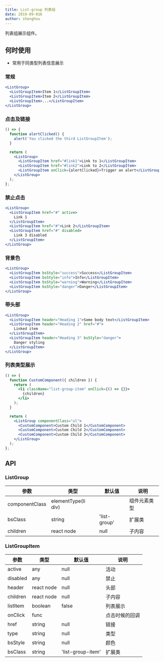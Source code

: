 ```yaml
---
title: List-group 列表组
date: 2019-09-016
author: shenghou
---
```


列表组展示组件。

## 何时使用

- 常用于同类型列表信息展示

### 常规

```jsx
<ListGroup>
  <ListGroupItem>Item 1</ListGroupItem>
  <ListGroupItem>Item 2</ListGroupItem>
  <ListGroupItem>...</ListGroupItem>
</ListGroup>
```

### 点击及链接

```jsx
() => {
  function alertClicked() {
    alert('You clicked the third ListGroupItem');
  }

  return (
    <ListGroup>
      <ListGroupItem href="#link1">Link to 1</ListGroupItem>
      <ListGroupItem href="#link2">Link to 2</ListGroupItem>
      <ListGroupItem onClick={alertClicked}>Trigger an alert</ListGroupItem>
    </ListGroup>
  );
};
```

### 禁止点击

```jsx
<ListGroup>
  <ListGroupItem href="#" active>
    Link 1
  </ListGroupItem>
  <ListGroupItem href="#">Link 2</ListGroupItem>
  <ListGroupItem href="#" disabled>
    Link 3 disabled
  </ListGroupItem>
</ListGroup>
```

### 背景色

```jsx
<ListGroup>
  <ListGroupItem bsStyle="success">Success</ListGroupItem>
  <ListGroupItem bsStyle="info">Info</ListGroupItem>
  <ListGroupItem bsStyle="warning">Warning</ListGroupItem>
  <ListGroupItem bsStyle="danger">Danger</ListGroupItem>
</ListGroup>
```

### 带头部

```jsx
<ListGroup>
  <ListGroupItem header="Heading 1">Some body text</ListGroupItem>
  <ListGroupItem header="Heading 2" href="#">
    Linked item
  </ListGroupItem>
  <ListGroupItem header="Heading 3" bsStyle="danger">
    Danger styling
  </ListGroupItem>
</ListGroup>
```

### 列表类型展示

```jsx
() => {
  function CustomComponent({ children }) {
    return (
      <li className="list-group-item" onClick={() => {}}>
        {children}
      </li>
    );
  }

  return (
    <ListGroup componentClass="ul">
      <CustomComponent>Custom Child 1</CustomComponent>
      <CustomComponent>Custom Child 2</CustomComponent>
      <CustomComponent>Custom Child 3</CustomComponent>
    </ListGroup>
  );
};
```

## API

### ListGroup

| 参数           | 类型                | 默认值       | 说明         |
| -------------- | ------------------- | ------------ | ------------ |
| componentClass | elementType(li div) |              | 组件元素类型 |
| bsClass        | string              | 'list-group' | 扩展类       |
| children       | react node          | null         | 子内容       |

### ListGroupItem

| 参数     | 类型       | 默认值            | 说明           |
| -------- | ---------- | ----------------- | -------------- |
| active   | any        | null              | 活动           |
| disabled | any        | null              | 禁止           |
| header   | react node | null              | 头部           |
| children | react node | null              | 子内容         |
| listItem | boolean    | false             | 列表展示       |
| onClick  | func       |                   | 点击时候的回调 |
| href     | string     | null              | 链接           |
| type     | string     | null              | 类型           |
| bsStyle  | string     | null              | 颜色           |
| bsClass  | string     | 'list-group-item' | 扩展类         |
